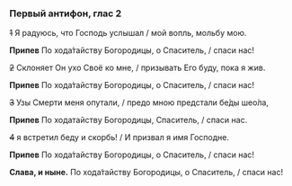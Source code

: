 ### Первый антифон, глас 2

~~1~~ Я радуюсь, что Господь услышал /  мой вопль, мольбу мою.

**Припев** По хода́тайству Богородицы, о Спаситель, / спаси нас!

~~2~~ Склоняет Он ухо Своё ко мне, / призывать Его буду, пока я жив.

**Припев** По хода́тайству Богородицы, о Спаситель, / спаси нас!

~~3~~ Узы Смерти меня опутали, / предо мною предстали бе́ды шео́ла,

**Припев** По ходатайству Богородицы, Спаситель, / спаси нас.

~~4~~ я встретил беду и скорбь! / И призвал я имя Господне.

**Припев** По хода́тайству Богородицы, о Спаситель, / спаси нас!

**Слава, и ныне.** По хода́тайству Богородицы, о Спаситель, / спаси нас!
